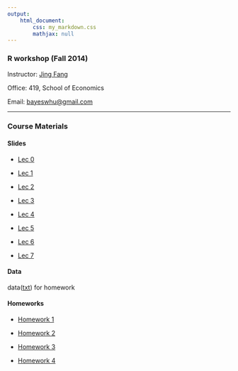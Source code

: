 ```yaml
---
output: 
    html_document:
        css: my_markdown.css
        mathjax: null
---
```


### R workshop (Fall 2014)

Instructor: [Jing Fang](http://bayeswhu.github.io)

Office: 419, School of Economics

Email: [bayeswhu@gmail.com](bayeswhu@gmail.com)

-----

### Course Materials

#### Slides

- [Lec 0](r/Lec0.html)

- [Lec 1](r/Lec1.html)

- [Lec 2](r/Lec2.html)

- [Lec 3](r/Lec3.html)

- [Lec 4](r/Lec4.html)

- [Lec 5](r/Lec5.html)

- [Lec 6](r/Lec6.html)

- [Lec 7](r/Lec7.html)

#### Data

data([txt](r/data.zip)) for homework

#### Homeworks

- [Homework 1](r/CE1.html)

- [Homework 2](r/CE2.html)

- [Homework 3](r/CE3.html)

- [Homework 4](r/CE4.html)

<!-- - [Homework 5](r/CE5.html) -->

<!-- - [Homework 6](r/CE6.html) -->

<!-- - [Homework 7](r/CE7.html) -->

<!-- - [Homework 8](r/CE8.html) -->

<!-- - [Homework 9](r/CE9.html) -->